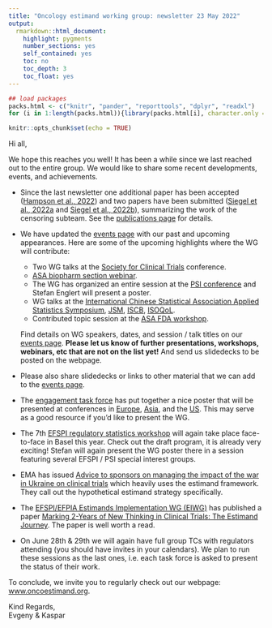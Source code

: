 ```yaml
---
title: "Oncology estimand working group: newsletter 23 May 2022"
output: 
  rmarkdown::html_document:
    highlight: pygments
    number_sections: yes
    self_contained: yes
    toc: no
    toc_depth: 3
    toc_float: yes
---
```


```r
## load packages
packs.html <- c("knitr", "pander", "reporttools", "dplyr", "readxl")
for (i in 1:length(packs.html)){library(packs.html[i], character.only = TRUE)}

knitr::opts_chunk$set(echo = TRUE)
```

Hi all,

We hope this reaches you well! It has been a while since we last reached out to the entire group. We would like to share some recent developments, events, and achievements.

- Since the last newsletter one additional paper has been accepted ([Hampson et al., 2022](https://doi.org/10.1080/19466315.2021.1883473)) and two papers have been submitted ([Siegel et al., 2022a](https://arxiv.org/abs/2203.01781) and [Siegel et al., 2022b](https://arxiv.org/abs/2203.02182)), summarizing the work of the censoring subteam. See the [publications page](publications.html) for details.
- We have updated the [events page](events_past.html) with our past and upcoming appearances. Here are some of the upcoming highlights where the WG will contribute:
  - Two WG talks at the [Society for Clinical Trials](https://www.sctweb.org/meeting/) conference.
  - [ASA biopharm section webinar](https://www.eventbrite.com/e/logic-respecting-efficacy-estimands-to-logic-ensuring-analysis-principle-tickets-336986344227).
  - The WG has organized an entire session at the [PSI conference](https://psiweb.org/conferences/about-the-conference) and Stefan Englert will present a poster.
  - WG talks at the [International Chinese Statistical Association Applied Statistics Symposium](https://symposium2022.icsa.org/), [JSM](https://ww2.amstat.org/meetings/jsm/2022/), [ISCB](https://www.iscb.info/iscb-annual-conference/), [ISOQoL](https://www.isoqol.org/events/29th-annual-conference/).
  - Contributed topic session at the [ASA FDA workshop](https://ww2.amstat.org/meetings/biop/2022/).

  Find details on WG speakers, dates, and session / talk titles on our [events page](../events_past.html). **Please let us know of further presentations, workshops, webinars, etc that are not on the list yet!** And send us slidedecks to be posted on the webpage.

- Please also share slidedecks or links to other material that we can add to the [events page](../events_past.html).
- The [engagement task force](../taskforces.html#estimands-engagement) has put together a nice poster that will be presented at conferences in [Europe](../talks/20220612_OncoEstimand-Poster-PSI-Final.pdf), [Asia](../talks/20220721_OncoEstimand-Poster-China-Final.pdf), and the [US](../talks/20220920_OncoEstimand-Poster-BIOP-Final.pdf). This may serve as a good resource if you'd like to present the WG.
- The 7th [EFSPI regulatory statistics workshop](https://efspi.org/Documents/Events/Events%202021/7th%20Reg.pdf) will again take place face-to-face in Basel this year. Check out the draft program, it is already very exciting! Stefan will again present the WG poster there in a session featuring several EFSPI / PSI special interest groups.
- EMA has issued [Advice to sponsors on managing the impact of the war in Ukraine on clinical trials](https://www.ema.europa.eu/en/news/advice-sponsors-managing-impact-war-ukraine-clinical-trials) which heavily uses the estimand framework. They call out the hypothetical estimand strategy specifically. 
- The [EFSPI/EFPIA Estimands Implementation WG (EIWG)](https://www.efspi.org/EFSPI/Working_Groups/EFSPI_EFPIA_EIWG.aspx) has published a paper [Marking 2-Years of New Thinking in Clinical Trials: The Estimand Journey](https://link.springer.com/article/10.1007/s43441-022-00402-3). The paper is well worth a read.
- On June 28th & 29th we will again have full group TCs with regulators attending (you should have invites in your calendars). We plan to run these sessions as the last ones, i.e. each task force is asked to present the status of their work.

To conclude, we invite you to regularly check out our webpage: [www.oncoestimand.org](http://www.oncoestimand.org).

Kind Regards,<br>
Evgeny & Kaspar

